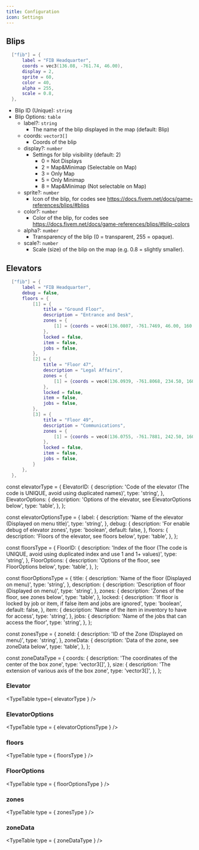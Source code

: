 ---
title: Configuration
icon: Settings
---

## Blips

```lua title="config/blips.lua"
  ["fib"] = {
      label = "FIB Headquarter",
      coords = vec3(136.08, -761.74, 46.00),
      display = 2,
      sprite = 60,
      color = 40,
      alpha = 255,
      scale = 0.8,
  },
```

- Blip ID (Unique): `string` 
- Blip Options: `table`
  - label?: `string`
    - The name of the blip displayed in the map (default: Blip)
  - coords: `vector3[]`
    - Coords of the blip
  - display?: `number`
    - Settings for blip visibility (default: 2)
      - 0 = Not Displays
      - 2 = Map&Minimap (Selectable on Map)
      - 3 = Only Map
      - 5 = Only Minimap 
      - 8 = Map&Minimap (Not selectable on Map)
  - sprite?: `number` 
    - Icon of the blip, for codes see https://docs.fivem.net/docs/game-references/blips/#blips
  - color?: `number`
    - Color of the blip, for codes see https://docs.fivem.net/docs/game-references/blips/#blip-colors
  - alpha?: `number`
    - Transparency of the blip (0 = transparent, 255 = opaque).
  - scale?: `number`
    - Scale (size) of the blip on the map (e.g. 0.8 = slightly smaller).

## Elevators

```lua title="config/elevators.lua"
  ["fib"] = {
      label = "FIB Headquarter",
      debug = false,
      floors = {
          [1] = {
              title = "Ground Floor",
              description = "Entrance and Desk",
              zones = {
                  [1] = {coords = vec4(136.0807, -761.7469, 46.00, 160.00), size = vec3(2.0, 2.0, 2.5)}
              },
              locked = false,
              item = false,
              jobs = false,
          },
          [2] = {
              title = "Floor 47",
              description = "Legal Affairs",
              zones = {
                  [1] = {coords = vec4(136.0939, -761.8068, 234.50, 160.00), size = vec3(2.0, 2.0, 2.5)}
              },
              locked = false,
              item = false,
              jobs = false,
          },
          [3] = {
              title = "Floor 49",
              description = "Communications",
              zones = {
                  [1] = {coords = vec4(136.0755, -761.7881, 242.50, 160.00), size = vec3(2.0, 2.0, 2.5)}
              },
              locked = false,
              item = false,
              jobs = false,
          }
      },
  },
```

const elevatorType = {
  ElevatorID: {
    description: 'Code of the elevator (The code is UNIQUE, avoid using duplicated names)',
    type: 'string',
  },
  ElevatorOptions: {
    description: 'Options of the elevator, see ElevatorOptions below',
    type: 'table',
  },
};

const elevatorOptionsType = {
  label: {
    description: 'Name of the elevator (Displayed on menu title)',
    type: 'string',
  },
  debug: {
    description: 'For enable debug of elevator zones',
    type: 'boolean',
    default: false,
  },
  floors: {
    description: 'Floors of the elevator, see floors below',
    type: 'table',
  },
};

const floorsType = {
  FloorID: {
    description: 'Index of the floor (The code is UNIQUE, avoid using duplicated index and use 1 and 1+ values)',
    type: 'string',
  },
  FloorOptions: {
    description: 'Options of the floor, see FloorOptions below',
    type: 'table',
  },
};

const floorOptionsType = {
  title: {
    description: 'Name of the floor (Displayed on menu)',
    type: 'string',
  },
  description: {
    description: 'Description of floor (Displayed on menu)',
    type: 'string',
  },
  zones: {
    description: 'Zones of the floor, see zones below',
    type: 'table',
  },
  locked: {
    description: 'If floor is locked by job or item, if false item and jobs are ignored',
    type: 'boolean',
    default: false,
  },
  item: {
    description: 'Name of the item in inventory to have for access',
    type: 'string',
  },
  jobs: {
    description: 'Name of the jobs that can access the floor',
    type: 'string',
  },
};

const zonesType = {
  zoneId: {
    description: 'ID of the Zone (Displayed on menu)',
    type: 'string',
  },
  zoneData: {
    description: 'Data of the zone, see zoneData below',
    type: 'table',
  },
};

const zoneDataType = {
  coords: {
    description: 'The coordinates of the center of the box zone',
    type: 'vector3[]',
  },
  size: {
    description: 'The extension of various axis of the box zone',
    type: 'vector3[]',
  },
};

### Elevator

<TypeTable type={ elevatorType } />

### ElevatorOptions

<TypeTable type = { elevatorOptionsType } />

### floors

<TypeTable type = { floorsType } />

### FloorOptions

<TypeTable type = { floorOptionsType } />

### zones

<TypeTable type = { zonesType } />

### zoneData

<TypeTable type = { zoneDataType } />